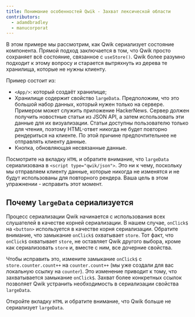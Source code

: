 ```yaml
---
title: Понимание особенностей Qwik - Захват лексической области
contributors:
  - adamdbradley
  - manucorporat
---
```


В этом примере мы рассмотрим, как Qwik сериализует состояние компонента. Прямой подход заключается в том, что Qwik просто сохраняет всё состояние, связанное с `useStore()`. Qwik более разумно подходит к этому вопросу и старается вытряхнуть из дерева те хранилища, которые не нужны клиенту.

Пример состоит из:

- `<App/>`: который создаёт хранилище;
- Хранилище содержит свойство `largeData`. Предположим, что это большой набор данных, который нужен только на сервере. Примером может служить приложение HackerNews. Сервер должен получить новостные статьи из JSON API, а затем использовать эти данные для их визуализации. Статьи доступны пользователю только для чтения, поэтому HTML-ответ никогда не будет повторно рендериться на клиенте. По этой причине предпочтительнее не отправлять клиенту данные.
- Кнопка, обновляющая несвязанные данные.

Посмотрите на вкладку `HTML` и обратите внимание, что `largeData` сериализована в `<script type="qwik/json">`. Это ни к чему, поскольку мы отправляем клиенту данные, которые никогда не изменятся и не будут использованы для повторного рендера. Ваша цель в этом упражнении - исправить этот момент.

## Почему `largeData` сериализуется

Процесс сериализации Qwik начинается с использования всех слушателей в качестве корней сериализации. В нашем случае, `onClick$` на `<button>` используется в качестве корня сериализации. Обратите внимание, что замыкание `onClick$` охватывает `store`. Тот факт, что `onClick$` охватывает `store`, не оставляет Qwik другого выбора, кроме как сериализовать `store` и, вместе с ним, все дочерние свойства.

Чтобы исправить это, измените замыкание `onClick$` с `store.counter.count++` на `counter.count++` (мы уже создали для вас локальную ссылку на `counter`). Это изменение приводит к тому, что захватывается замыкание `onClick$`. Захват более конкретных ссылок позволяет Qwik устранить необходимость в сериализации свойства `largeData`.

Откройте вкладку `HTML` и обратите внимание, что Qwik больше не сериализует `largeData`.
